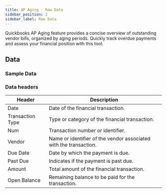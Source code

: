 ```yaml
---
title: AP Aging - Raw Data
sidebar_position: 2
sidebar_label: Raw Data
---
```



Quickbooks AP Aging feature provides a concise overview of outstanding vendor bills, organized by aging periods. Quickly track overdue payments and assess your financial position with this tool.

<AddJob
  template="gsheet_quickbooks_ap_aging_raw_data"
/>


## Data

### Sample Data

<Gsheet
  src="https://docs.google.com/spreadsheets/d/1KWa16ZCTRUdIF7LXFQzgCaBXEze4fpGWaV77tc8Q_Y8/edit#gid=668143811"
/>


### Data headers

| Header             | Description                                           |
|--------------------|-------------------------------------------------------|
| Date         | Date of the financial transaction.                 |
| Transaction Type | Type or category of the financial transaction. |
| Num          | Transaction number or identifier.                 |
| Vendor       | Name or identifier of the vendor associated with the transaction.|
| Due Date     | Date by which the payment is due.                 |
| Past Due     | Indicates if the payment is past due.             |
| Amount       | Total amount of the financial transaction.        |
| Open Balance | Remaining balance to be paid for the transaction. |






<!---
## Others

### Similar jobs

Similar sort of data can be achieved by using get accounting transaction job and filtering it by invoice type. 

### Reports that use this job

Here are some of the report templates that use this job: 
-->